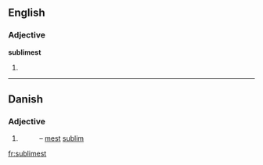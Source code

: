 ==English==

===Adjective===
'''sublimest'''

# {{superlative of|sublime}}

----

==Danish==

===Adjective===
{{infl|da|adjective form}}

# {{form of|superlative singular indefinite|sublim|lang=da}}
#:– [[mest]] [[sublim]]

[[fr:sublimest]]